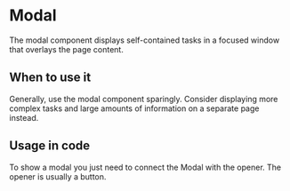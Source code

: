 
<Meta of={Stories} />

# Modal

The modal component displays self-contained tasks in a focused window that overlays the page content.

<Canvas withToolbar={true} of={Stories.Base} />
<Controls />

## When to use it

Generally, use the modal component sparingly. Consider displaying more complex tasks and large amounts of information on a separate page instead.

## Usage in code

To show a modal you just need to connect the Modal with the opener. The opener is usually a button.
